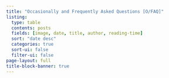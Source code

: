 ```yaml
---
title: "Occasionally and Frequently Asked Questions [O/FAQ]"
listing:
  type: table
  contents: posts
  fields: [image, date, title, author, reading-time]
  sort: "date desc"
  categories: true
  sort-ui: false
  filter-ui: false
page-layout: full
title-block-banner: true
---
```


